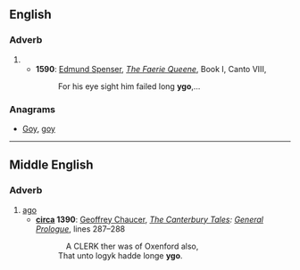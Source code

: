 ==English==

===Adverb===
{{en-adv|-}}

# {{obsolete spelling of|ago}}
#* '''1590''': [[w:Edmund Spenser|Edmund Spenser]], ''[[w:The Faerie Queene|The Faerie Queene]]'', Book I, Canto VIII,
#*: For his eye sight him failed long '''ygo''',…

===Anagrams===
* [[Goy#English|Goy]], [[goy#English|goy]]

----

==Middle English==

===Adverb===
{{infl|enm|adverb}}

# [[ago]]
#* '''[[circa]] 1390''': [[w:Geoffrey Chaucer|Geoffrey Chaucer]], ''[[w:The Canterbury Tales|The Canterbury Tales]]: [[s:The Canterbury Tales/General Prologue|General Prologue]]'', lines 287–288
#*:  A CLERK ther was of Oxenford also,
#*: That unto logyk hadde longe '''ygo'''.
